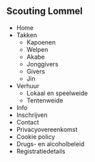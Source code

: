 
<Meta title="1 Setup / 1.3 Sitemap" />

<div className="sb-section">
  <h2 className="sb-heading__2" id="scouting-lommel">Scouting Lommel</h2>

- Home
- Takken
  - Kapoenen
  - Welpen
  - Akabe
  - Jonggivers
  - Givers
  - Jin
- Verhuur
  - Lokaal en speelweide
  - Tentenweide
- Info
- Inschrijven
- Contact
- Privacyovereenkomst
- Cookie policy
- Drugs- en alcoholbeleid
- Registratiedetails

</div>

